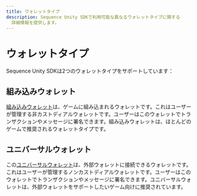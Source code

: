 ```yaml
---
title: ウォレットタイプ
description: Sequence Unity SDKで利用可能な異なるウォレットタイプに関する
  詳細情報を提供します。
---
```


# ウォレットタイプ

Sequence Unity SDKは2つのウォレットタイプをサポートしています：

## 組み込みウォレット

[組み込みウォレット](/sdk/headless-wallet)は、ゲームに組み込まれるウォレットです。これはユーザーが管理する非カストディアルウォレットです。ユーザーはこのウォレットでトランザクションやメッセージに署名できます。組み込みウォレットは、ほとんどのゲームで推奨されるウォレットタイプです。

## ユニバーサルウォレット

この[ユニバーサルウォレット](/sdk/typescript/guides/frontend/connect-wallet)は、外部ウォレットに接続できるウォレットです。これはユーザーが管理するノンカストディアルウォレットです。ユーザーはこのウォレットでトランザクションやメッセージに署名できます。ユニバーサルウォレットは、外部ウォレットをサポートしたいゲーム向けに推奨されています。
